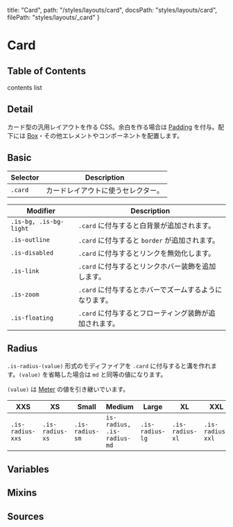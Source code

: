   title: "Card",
  path: "/styles/layouts/card",
  docsPath: "styles/layouts/card",
  filePath: "styles/layouts/_card"
}


# Card

## Table of Contents

contents list

## Detail

カード型の汎用レイアウトを作る CSS。余白を作る場合は [Padding](/styles/utilities/padding) を付与。配下には [Box](/styles/layouts/box)・その他エレメントやコンポーネントを配置します。

<PreviewCardDetail />

## Basic

| Selector | Description                        |
| -------- | ---------------------------------- |
| `.card`  | カードレイアウトに使うセレクター。 |

| Modifier               | Description                                            |
| ---------------------- | ------------------------------------------------------ |
| `.is-bg, .is-bg-light` | `.card` に付与すると白背景が追加されます。             |
| `.is-outline`          | `.card` に付与すると `border` が追加されます。         |
| `.is-disabled`         | `.card` に付与するとリンクを無効化します。             |
| `.is-link`             | `.card` に付与するとリンクホバー装飾を追加します。     |
| `.is-zoom`             | `.card` に付与するとホバーでズームするようになります。 |
| `.is-floating`         | `.card` に付与するとフローティング装飾が追加されます。 |

## Radius

`.is-radius-(value)` 形式のモディファイアを `.card` に付与すると溝を作れます。`(value)` を省略した場合は `md` と同等の値になります。

`(value)` は [Meter](/configs/variables/meter) の値を引き継いでいます。

| XXS              | XS              | Small           | Medium                     | Large           | XL              | XXL              |
| ---------------- | --------------- | --------------- | -------------------------- | --------------- | --------------- | ---------------- |
| `.is-radius-xxs` | `.is-radius-xs` | `.is-radius-sm` | `is-radius, .is-radius-md` | `.is-radius-lg` | `.is-radius-xl` | `.is-radius-xxl` |

## Variables

<PreviewVariablesDouble filePath={meta.filePath} viewCompiled={true} />

## Mixins

<PreviewMixins filePath={meta.filePath} />

## Sources

<PreviewSources
  title={meta.title}
  docsPath={meta.docsPath}
  scssPath={meta.filePath}
/>
